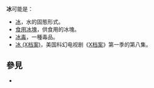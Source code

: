 '''冰'''可能是：
*[[冰|冰]]，水的固態形式。
*[[食用冰塊|食用冰塊]]，供食用的冰塊。
*[[冰毒|冰毒]]，一種毒品。
*[[冰_(X档案)|冰 (X档案)]]，美国科幻电视剧《[[X档案|X档案]]》第一季的第八集。

== 參見 ==
* {{Lookfrom|冰}}

{{disambig|B|Cat=一字消歧义}}